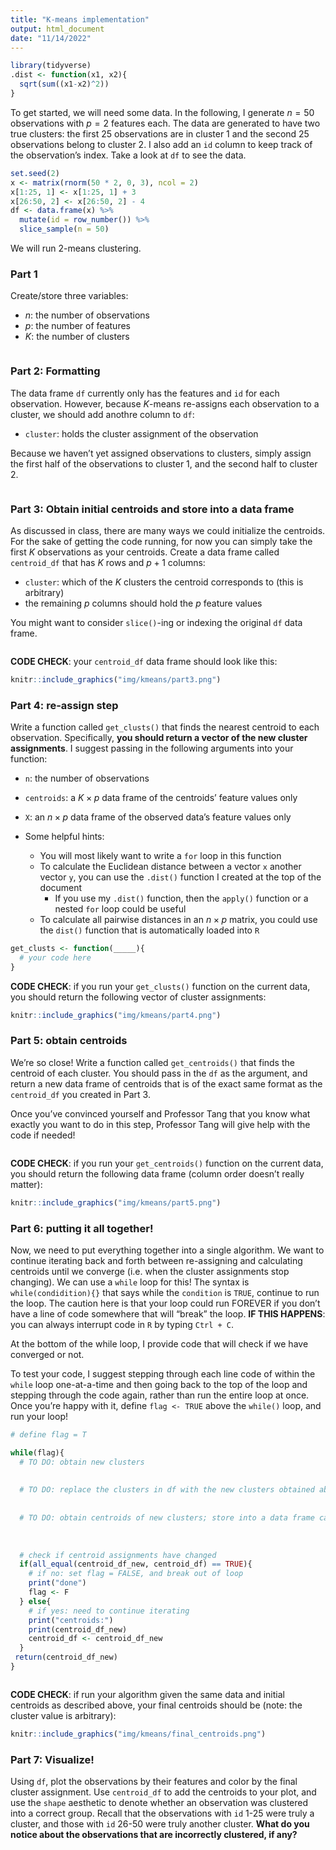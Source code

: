 ```yaml
---
title: "K-means implementation"
output: html_document
date: "11/14/2022"
---
```


```r
library(tidyverse)
.dist <- function(x1, x2){
  sqrt(sum((x1-x2)^2))
}
```

To get started, we will need some data. In the following, I generate $n = 50$ observations with $p=2$ features each. The data are generated to have two true clusters: the first 25 observations are in cluster 1 and the second 25 observations belong to cluster 2. I also add an `id` column to keep track of the observation's index. Take a look at `df` to see the data.

```r
set.seed(2)
x <- matrix(rnorm(50 * 2, 0, 3), ncol = 2)
x[1:25, 1] <- x[1:25, 1] + 3
x[26:50, 2] <- x[26:50, 2] - 4
df <- data.frame(x) %>%
  mutate(id = row_number()) %>%
  slice_sample(n = 50)
```

We will run 2-means clustering.


### Part 1

Create/store three variables:

  - $n$: the number of observations
  - $p$: the number of features
  - $K$: the number of clusters

```r

```

### Part 2: Formatting

The data frame `df` currently only has the features and `id` for each observation. However, because $K$-means re-assigns each observation to a cluster, we should add anothre column to `df`:

  - `cluster`: holds the cluster assignment of the observation
  
Because we haven't yet assigned observations to clusters, simply assign the first half of the observations to cluster 1, and the second half to cluster 2.
  
```r

```




### Part 3: Obtain initial centroids and store into a data frame

As discussed in class, there are many ways we could initialize the centroids. For the sake of getting the code running, for now you can simply take the first $K$ observations as your centroids. Create a data frame called `centroid_df` that has $K$ rows and $p+1$ columns:

  - `cluster`: which of the $K$ clusters the centroid corresponds to (this is arbitrary)
  - the remaining $p$ columns should hold the $p$ feature values
  
You might want to consider `slice()`-ing or indexing the original `df` data frame.

```r

```


**CODE CHECK**: your `centroid_df` data frame should look like this:

```r
knitr::include_graphics("img/kmeans/part3.png")
```


### Part 4: re-assign step

Write a function called `get_clusts()` that finds the nearest centroid to each observation. Specifically, **you should return a vector of the new cluster assignments**. I suggest passing in the following arguments into your function: 

  - `n`: the number of observations
  - `centroids`: a $K \times p$ data frame of the centroids' feature values only
  - `X`: an $n \times p$ data frame of the observed data's feature values only

- Some helpful hints:

  - You will most likely want to write a `for` loop in this function
  - To calculate the Euclidean distance between a vector `x` another vector `y`, you can use the `.dist()` function I created at the top of the document 
    - If you use my `.dist()` function, then the  `apply()` function or a nested `for` loop could be useful
  - To calculate all pairwise distances in an $n \times p$ matrix, you could use the `dist()` function that is automatically loaded into `R`
  
```r
get_clusts <- function(_____){
  # your code here
}
```



**CODE CHECK**: if you run your `get_clusts()` function on the current data, you should return the following vector of cluster assignments:

```r
knitr::include_graphics("img/kmeans/part4.png")
```


### Part 5: obtain centroids

We're so close!  Write a function called `get_centroids()` that finds the centroid of each cluster. You should pass in the `df` as the argument, and return a new data frame of centroids that is of the exact same format as the `centroid_df` you created in Part 3. 

Once you've convinced yourself and Professor Tang that you know what exactly you want to do in this step, Professor Tang will give help with the code if needed!

```r


```

**CODE CHECK**: if you run your `get_centroids()` function on the current data, you should return the following data frame (column order doesn't really matter):

```r
knitr::include_graphics("img/kmeans/part5.png")
```

### Part 6: putting it all together!

Now, we need to put everything together into a single algorithm. We want to continue iterating back and forth between re-assigning and calculating centroids until we converge (i.e. when the cluster assignments stop changing). We can use a `while` loop for this! The syntax is `while(condidition){}` that says while the `condition` is `TRUE`, continue to run the loop. The caution here is that your loop could run FOREVER if you don't have a line of code somewhere that will "break" the loop. **IF THIS HAPPENS**: you can always interrupt code in `R` by typing `Ctrl + C`. 

At the bottom of the while loop, I provide code that will check if we have converged or not.


To test your code, I suggest stepping through each line code of within the `while` loop one-at-a-time and then going back to the top of the loop and stepping through the code again, rather than run the entire loop at once. Once you're happy with it, define `flag <- TRUE` above the `while()` loop, and run your loop!



```r

# define flag = T

while(flag){
  # TO DO: obtain new clusters
  
  
  # TO DO: replace the clusters in df with the new clusters obtained above
  
  
  # TO DO: obtain centroids of new clusters; store into a data frame called centroid_df_new
  
  
  
  # check if centroid assignments have changed
  if(all_equal(centroid_df_new, centroid_df) == TRUE){ 
    # if no: set flag = FALSE, and break out of loop
    print("done")
    flag <- F
  } else{ 
    # if yes: need to continue iterating
    print("centroids:")
    print(centroid_df_new)
    centroid_df <- centroid_df_new
  }
 return(centroid_df_new) 
}



```



**CODE CHECK**: if run your algorithm given the same data and initial centroids as described above, your final centroids should be (note: the cluster value is arbitrary):

```r
knitr::include_graphics("img/kmeans/final_centroids.png")
```

### Part 7: Visualize!

Using `df`, plot the observations by their features and color by the final cluster assignment. Use `centroid_df` to add the centroids to your plot, and use the `shape` aesthetic to denote whether an observation was clustered into a correct group. Recall that the observations with `id` 1-25 were truly a cluster, and those with `id` 26-50 were truly another cluster. **What do you notice about the observations that are incorrectly clustered, if any?**

